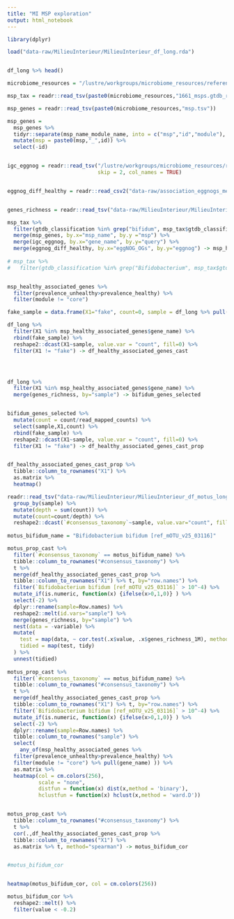 ```yaml
---
title: "MI MSP exploration"
output: html_notebook
---
```




```r

library(dplyr)

```



```r

load("data-raw/MilieuInterieur/MilieuInterieur_df_long.rda")



```

```r

df_long %>% head()

```

```r

microbiome_resources = "/lustre/workgroups/microbiome_resources/reference/IGC/annotation/"

msp_tax = readr::read_tsv(paste0(microbiome_resources,"1661_msps.gtdb_r95_taxonomy.tsv"))

msp_genes = readr::read_tsv(paste0(microbiome_resources,"msp.tsv"))

msp_genes = 
  msp_genes %>% 
  tidyr::separate(msp_name_module_name, into = c("msp","id","module"), extra = "merge", sep = "_") %>%
  mutate(msp = paste0(msp,"_",id)) %>%
  select(-id)


igc_eggnog = readr::read_tsv("/lustre/workgroups/microbiome_resources/reference/IGC/annotation_raw/eggNOG_v5.0/IGC.eggNOG_v5.0.tsv.gz",
                             skip = 2, col_names = TRUE)


eggnog_diff_healthy = readr::read_csv2("data-raw/association_eggnogs_metadata_grp_healthy.csv") %>% filter(p.value < 0.1)


genes_richness = readr::read_tsv("data-raw/MilieuInterieur/MilieuInterieur_genes_richness.tsv")


```

```r

msp_tax %>%
  filter(gtdb_classification %in% grep("bifidum", msp_tax$gtdb_classification, value = TRUE)) %>%
  merge(msp_genes, by.x="msp_name", by.y ="msp") %>% 
  merge(igc_eggnog, by.x="gene_name", by.y="query") %>%
  merge(eggnog_diff_healthy, by.x="eggNOG_OGs", by.y="eggnog") -> msp_healthy_associated_genes
  
# msp_tax %>%
#   filter(gtdb_classification %in% grep("Bifidobacterium", msp_tax$gtdb_classification, value = TRUE))


msp_healthy_associated_genes %>%
  filter(prevalence_unhealthy>prevalence_healthy) %>%
  filter(module != "core")


```


```r

fake_sample = data.frame(X1="fake", count=0, sample = df_long %>% pull(sample) %>% unique) # to keep all samples

df_long %>% 
  filter(X1 %in% msp_healthy_associated_genes$gene_name) %>%
  rbind(fake_sample) %>%
  reshape2::dcast(X1~sample, value.var = "count", fill=0) %>%
  filter(X1 != "fake") -> df_healthy_associated_genes_cast




df_long %>% 
  filter(X1 %in% msp_healthy_associated_genes$gene_name) %>%
  merge(genes_richness, by="sample") -> bifidum_genes_selected


bifidum_genes_selected %>%
  mutate(count = count/read_mapped_counts) %>%
  select(sample,X1,count) %>%
  rbind(fake_sample) %>%
  reshape2::dcast(X1~sample, value.var = "count", fill=0) %>%
  filter(X1 != "fake") -> df_healthy_associated_genes_cast_prop



```


```r


df_healthy_associated_genes_cast_prop %>%
  tibble::column_to_rownames("X1") %>%
  as.matrix %>%
  heatmap()


```
```r

readr::read_tsv("data-raw/MilieuInterieur/MilieuInterieur_df_motus_long.tsv") %>%
  group_by(sample) %>%
  mutate(depth = sum(count)) %>%
  mutate(count=count/depth) %>%
  reshape2::dcast(`#consensus_taxonomy`~sample, value.var="count", fill=0) -> motus_prop_cast
  
motus_bifidum_name = "Bifidobacterium bifidum [ref_mOTU_v25_03116]"

motus_prop_cast %>%
  filter(`#consensus_taxonomy` == motus_bifidum_name) %>%
  tibble::column_to_rownames("#consensus_taxonomy") %>% 
  t %>%
  merge(df_healthy_associated_genes_cast_prop %>%
  tibble::column_to_rownames("X1") %>% t, by="row.names") %>%
  filter(`Bifidobacterium bifidum [ref_mOTU_v25_03116]` > 10^-4) %>%
  mutate_if(is.numeric, function(x) {ifelse(x>0,1,0)} ) %>%
  select(-2) %>%
  dplyr::rename(sample=Row.names) %>%
  reshape2::melt(id.vars="sample") %>%
  merge(genes_richness, by="sample") %>%
  nest(data = -variable) %>% 
  mutate(
    test = map(data, ~ cor.test(.x$value, .x$genes_richness_1M), method="spearman"), # S3 list-col
    tidied = map(test, tidy)
  ) %>% 
  unnest(tidied)
  
motus_prop_cast %>%
  filter(`#consensus_taxonomy` == motus_bifidum_name) %>%
  tibble::column_to_rownames("#consensus_taxonomy") %>% 
  t %>%
  merge(df_healthy_associated_genes_cast_prop %>%
  tibble::column_to_rownames("X1") %>% t, by="row.names") %>%
  filter(`Bifidobacterium bifidum [ref_mOTU_v25_03116]` > 10^-4) %>%
  mutate_if(is.numeric, function(x) {ifelse(x>0,1,0)} ) %>%
  select(-2) %>%
  dplyr::rename(sample=Row.names) %>%
  tibble::column_to_rownames("sample") %>%
  select(
    any_of(msp_healthy_associated_genes %>%
  filter(prevalence_unhealthy>prevalence_healthy) %>%
  filter(module != "core") %>% pull(gene_name) )) %>%
  as.matrix %>%
  heatmap(col = cm.colors(256), 
          scale = "none", 
          distfun = function(x) dist(x,method = 'binary'), 
          hclustfun = function(x) hclust(x,method = 'ward.D'))


motus_prop_cast %>%
  tibble::column_to_rownames("#consensus_taxonomy") %>%
  t %>%
  cor(.,df_healthy_associated_genes_cast_prop %>%
  tibble::column_to_rownames("X1") %>%
  as.matrix %>% t, method="spearman") -> motus_bifidum_cor 


#motus_bifidum_cor 


heatmap(motus_bifidum_cor, col = cm.colors(256))

```

```r

motus_bifidum_cor %>%
  reshape2::melt() %>%
  filter(value < -0.2)


```

